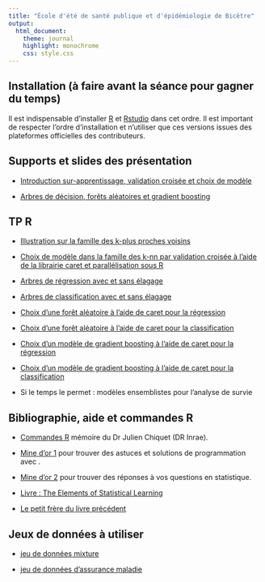 ```yaml
---
title: "École d'été de santé publique et d'épidémiologie de Bicêtre"
output:
  html_document:
    theme: journal
    highlight: monochrome
    css: style.css
---
```


## Installation (à faire avant la séance pour gagner du temps) 

Il est indispensable d'installer [R](https://cran.r-project.org/) et [Rstudio](https://posit.co/download/rstudio-desktop/) dans cet ordre. Il est important de respecter l'ordre d'installation et n'utiliser que ces versions issues des plateformes officielles des contributeurs.

## Supports et slides des présentation 

 - [Introduction sur-apprentissage, validation croisée et choix de modèle](http://masedki.github.io/formations/pdfs/introduction.pdf) 
 
 - [Arbres de décision, forêts aléatoires et gradient boosting](arbres_agregation.pdf) 

## TP R 

- [Illustration sur la famille des k-plus proches voisins](http://masedki.github.io/formations/rcode/code_intro.R)

- [Choix de modèle dans la famille des k-nn par validation croisée à l'aide de la librairie caret et parallélisation sous R](http://masedki.github.io/formations/rcode/cv_knn.R) 
  
- [Arbres de régression avec et sans élagage](http://masedki.github.io/formations/rcode/rpart_reg.R)

- [Arbres de classification avec et sans élagage](http://masedki.github.io/formations/rcode/rpart_classif.R) 

- [Choix d'une forêt aléatoire à l'aide de caret pour la régression](http://masedki.github.io/formations/rcode/rf_rpart_reg.R) 

- [Choix d'une forêt aléatoire à l'aide de caret pour la classification](http://masedki.github.io/formations/rcode/rf_rpart_classif.R) 

- [Choix d'un modèle de gradient boosting à l'aide de caret pour la régression](http://masedki.github.io/formations/rcode/gbm_reg.R) 

- [Choix d'un modèle de gradient boosting à l'aide de caret pour la classification](http://masedki.github.io/formations/rcode/gbm_classif.R) 


- Si le temps le permet : modèles ensemblistes pour l'analyse de survie 

## Bibliographie, aide et commandes R

 - [Commandes R](http://masedki.github.io/formations/pdfs/commandes_r.pdf) mémoire du Dr Julien Chiquet (DR Inrae).
 
 - [Mine d'or 1](https://stackoverflow.com/) pour trouver des astuces et solutions de programmation avec \textsf{R}.
 
 - [Mine d'or 2](https://stats.stackexchange.com/) pour trouver des réponses à vos questions en statistique.  
 
 - [Livre : The Elements of Statistical Learning](https://hastie.su.domains/Papers/ESLII.pdf)
 
 - [Le petit frère du livre précédent](https://hastie.su.domains/ISLR2/ISLRv2_website.pdf)
 
## Jeux de données à utiliser 

- [jeu de données mixture](http://masedki.github.io/formations/datasets/mixture_example.rda) 


- [jeu de données d'assurance maladie](http://masedki.github.io/formations/datasets/insurance.rda) 
 